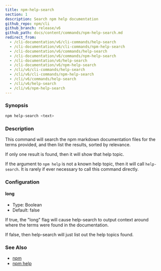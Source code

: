```yaml
---
title: npm-help-search
section: 1
description: Search npm help documentation
github_repo: npm/cli
github_branch: release/v6
github_path: docs/content/commands/npm-help-search.md
redirect_from:
  - /cli-documentation/v6/cli-commands/help-search
  - /cli-documentation/v6/cli-commands/npm-help-search
  - /cli-documentation/v6/commands/help-search
  - /cli-documentation/v6/commands/npm-help-search
  - /cli-documentation/v6/help-search
  - /cli-documentation/v6/npm-help-search
  - /cli/v6/cli-commands/help-search
  - /cli/v6/cli-commands/npm-help-search
  - /cli/v6/commands/help-search
  - /cli/v6/help-search
  - /cli/v6/npm-help-search
---
```


### Synopsis

```bash
npm help-search <text>
```

### Description

This command will search the npm markdown documentation files for the terms provided, and then list the results, sorted by relevance.

If only one result is found, then it will show that help topic.

If the argument to `npm help` is not a known help topic, then it will call `help-search`. It is rarely if ever necessary to call this command directly.

### Configuration

#### long

- Type: Boolean
- Default: false

If true, the "long" flag will cause help-search to output context around where the terms were found in the documentation.

If false, then help-search will just list out the help topics found.

### See Also

- [npm](/cli/v6/commands/npm)
- [npm help](/cli/v6/commands/npm-help)
